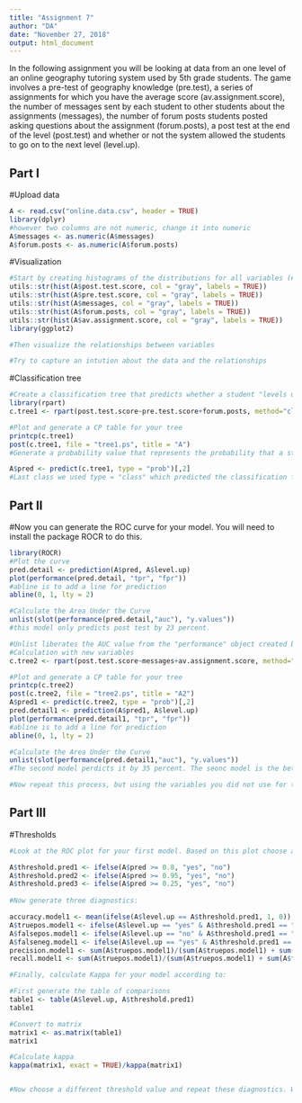```yaml
---
title: "Assignment 7"
author: "DA"
date: "November 27, 2018"
output: html_document
---
```

In the following assignment you will be looking at data from an one level of an online geography tutoring system used by 5th grade students. The game involves a pre-test of geography knowledge (pre.test), a series of assignments for which you have the average score (av.assignment.score),  the number of messages sent by each student to other students about the assignments (messages), the number of forum posts students posted asking questions about the assignment (forum.posts), a post test at the end of the level (post.test) and whether or not the system allowed the students to go on to the next level (level.up).  

## Part I

#Upload data
```r
A <- read.csv("online.data.csv", header = TRUE)
library(dplyr)
#however two columns are not numeric, change it into numeric
A$messages <- as.numeric(A$messages)
A$forum.posts <- as.numeric(A$forum.posts)
```

#Visualization 
```r
#Start by creating histograms of the distributions for all variables (#HINT: look up "facet" in the ggplot documentation)
utils::str(hist(A$post.test.score, col = "gray", labels = TRUE))
utils::str(hist(A$pre.test.score, col = "gray", labels = TRUE))
utils::str(hist(A$messages, col = "gray", labels = TRUE))
utils::str(hist(A$forum.posts, col = "gray", labels = TRUE))
utils::str(hist(A$av.assignment.score, col = "gray", labels = TRUE))
library(ggplot2)

#Then visualize the relationships between variables

#Try to capture an intution about the data and the relationships

```
#Classification tree
```r
#Create a classification tree that predicts whether a student "levels up" in the online course using three variables of your choice (As we did last time, set all controls to their minimums)
library(rpart)
c.tree1 <- rpart(post.test.score~pre.test.score+forum.posts, method="class", data=A)

#Plot and generate a CP table for your tree 
printcp(c.tree1)
post(c.tree1, file = "tree1.ps", title = "A")
#Generate a probability value that represents the probability that a student levels up based your classification tree 

A$pred <- predict(c.tree1, type = "prob")[,2]
#Last class we used type = "class" which predicted the classification for us, this time we are using type = "prob" to see the probability that our classififcation is based on.
```
## Part II
#Now you can generate the ROC curve for your model. You will need to install the package ROCR to do this.
```r
library(ROCR)
#Plot the curve
pred.detail <- prediction(A$pred, A$level.up) 
plot(performance(pred.detail, "tpr", "fpr"))
#abline is to add a line for prediction
abline(0, 1, lty = 2)

#Calculate the Area Under the Curve
unlist(slot(performance(pred.detail,"auc"), "y.values"))
#this model only predicts post test by 23 percent. 

#Unlist liberates the AUC value from the "performance" object created by ROCR
#Calculation with new variables
c.tree2 <- rpart(post.test.score~messages+av.assignment.score, method="class", data=A)

#Plot and generate a CP table for your tree 
printcp(c.tree2)
post(c.tree2, file = "tree2.ps", title = "A2")
A$pred1 <- predict(c.tree2, type = "prob")[,2]
pred.detail1 <- prediction(A$pred1, A$level.up) 
plot(performance(pred.detail1, "tpr", "fpr"))
#abline is to add a line for prediction
abline(0, 1, lty = 2)

#Calculate the Area Under the Curve
unlist(slot(performance(pred.detail1,"auc"), "y.values"))
#The second model perdicts it by 35 percent. The seonc model is the better model. 

#Now repeat this process, but using the variables you did not use for the previous model and compare the plots & results of your two models. Which one do you think was the better model? Why?
```
## Part III
#Thresholds
```r
#Look at the ROC plot for your first model. Based on this plot choose a probability threshold that balances capturing the most correct predictions against false positives. Then generate a new variable in your data set that classifies each student according to your chosen threshold.

A$threshold.pred1 <- ifelse(A$pred >= 0.8, "yes", "no")
A$threshold.pred2 <- ifelse(A$pred >= 0.95, "yes", "no")
A$threshold.pred3 <- ifelse(A$pred >= 0.25, "yes", "no")
                             
#Now generate three diagnostics:

accuracy.model1 <- mean(ifelse(A$level.up == A$threshold.pred1, 1, 0))
A$truepos.model1 <- ifelse(A$level.up == "yes" & A$threshold.pred1 == "yes", 1, 0)
A$falsepos.model1 <- ifelse(A$level.up == "no" & A$threshold.pred1 == "yes", 1,0)
A$falseneg.model1 <- ifelse(A$level.up == "yes" & A$threshold.pred1 == "no", 1,0)
precision.model1 <- sum(A$truepos.model1)/(sum(A$truepos.model1) + sum(A$falsepos.model1))
recall.model1 <- sum(A$truepos.model1)/(sum(A$truepos.model1) + sum(A$falseneg.model1)) 

#Finally, calculate Kappa for your model according to:

#First generate the table of comparisons
table1 <- table(A$level.up, A$threshold.pred1)
table1

#Convert to matrix
matrix1 <- as.matrix(table1)
matrix1

#Calculate kappa
kappa(matrix1, exact = TRUE)/kappa(matrix1)


#Now choose a different threshold value and repeat these diagnostics. What conclusions can you draw about your two thresholds?

```


